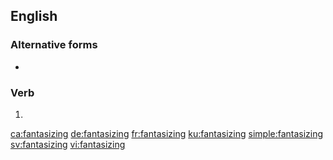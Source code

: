 ==English==

===Alternative forms===
* {{l|en|fantasising}}

===Verb===
{{head|en|present participle}}

# {{present participle of|fantasize|lang=en|nocat=1}}

[[ca:fantasizing]]
[[de:fantasizing]]
[[fr:fantasizing]]
[[ku:fantasizing]]
[[simple:fantasizing]]
[[sv:fantasizing]]
[[vi:fantasizing]]